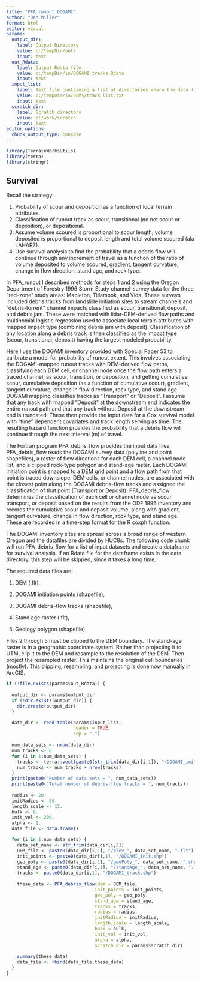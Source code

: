 ```yaml
---
title: "PFA_runout_DOGAMI"
author: "Dan Miller"
format: html
editor: visual
params:
  output_dir:
    label: Output Directory
    value: c:/tempDir/out/
    input: text
  out_Rdata:
    label: Output Rdata file
    value: c:/tempDir/in/DOGAMI_tracks.Rdata
    input: text
  input_list:
    label: Text file containing a list of directories where the data files are found.
    value: c:/tempDir/in/DEMs/track_list.txt
    input: text
  scratch_dir:
    label: Scratch directory
    value: c:/work/scratch
    input: text 
editor_options: 
  chunk_output_type: console
---
```


```r
library(TerrainWorksUtils)
library(terra)
library(stringr)
```

## Survival

Recall the strategy:

1.  Probability of scour and deposition as a function of local terrain attributes.
2.  Classification of runout track as scour, transitional (no net scour or deposition), or depositional.
3.  Assume volume scoured is proportional to scour length; volume deposited is proportional to deposit length and total volume scoured (ala LAHARZ).
4.  Use survival analysis to find the probability that a debris flow will continue through any increment of travel as a function of the ratio of volume deposited to volume scoured, gradient, tangent curvature, change in flow direction, stand age, and rock type.

In PFA_runout I described methods for steps 1 and 2 using the Oregon Department of Forestry 1996 Storm Study channel-survey data for the three "red-zone" study areas: Mapleton, Tillamook, and Vida. These surveys included debris tracks from landslide initiation sites to stream channels and "debris-torrent" channel impacts classified as scour, transitional, deposit, and debris jam. These were matched with lidar-DEM-derived flow paths and multinomial logistic regression used to associate local terrain attributes with mapped impact type (combining debris jam with deposit). Classification of any location along a debris track is then classified as the impact type (scour, transitional, deposit) having the largest modeled probability.

Here I use the DOGAMI inventory provided with Special Paper 53 to calibrate a model for probability of runout extent. This involves associating the DOGAMI-mapped runout tracks with DEM-derived flow paths, classifying each DEM cell, or channel node once the flow path enters a traced channel, as scour, transition, or deposition, and getting cumulative scour, cumulative deposition (as a function of cumulative scour), gradient, tangent curvature, change in flow direction, rock type, and stand age. DOGAMI mapping classifies tracks as "Transport" or "Deposit". I assume that any track with mapped "Deposit" at the downstream end indicates the entire runout path and that any track without Deposit at the downstream end is truncated. These then provide the input data for a Cox survival model with "time" dependent covariates and track length serving as time. The resulting hazard function provides the probability that a debris flow will continue through the next interval (m) of travel.

The Fortran program PFA_debris_flow provides the input data files. PFA_debris_flow reads the DOGAMI survey data (polyline and point shapefiles), a raster of flow directions for each DEM cell, a channel node list, and a clipped rock-type polygon and stand-age raster. Each DOGAMI initiation point is snapped to a DEM grid point and a flow path from that point is traced downslope. DEM cells, or channel nodes, are associated with the closest point along the DOGAMI debris-flow tracks and assigned the classification of that point (Transport or Deposit). PFA_debris_flow determines the classification of each cell or channel node as scour, transport, or deposit based on the results from the ODF 1996 inventory and records the cumulative scour and deposit volume, along with gradient, tangent curvature, change in flow direction, rock type, and stand age. These are recorded in a time-step format for the R coxph function.

The DOGAMI inventory sites are spread across a broad range of western Oregon and the datafiles are divided by HUC8s. The following code chunk will run PFA_debris_flow for a list of input datasets and create a dataframe for survival analysis. If an Rdata file for the dataframe exists in the data directory, this step will be skipped, since it takes a long time.

The required data files are:

1.  DEM (.flt),

2.  DOGAMI initiation points (shapefile),

3.  DOGAMI debris-flow tracks (shapefile),

4.  Stand age raster (.flt),

5.  Geology polygon (shapefile).

Files 2 through 5 must be clipped to the DEM boundary. The stand-age raster is in a geographic coordinate system. Rather than projecting it to UTM, clip it to the DEM and resample to the resolution of the DEM. Then project the resampled raster. This maintains the original cell boundaries (mostly). This clipping, resampling, and projecting is done now manually in ArcGIS.

```r

if (!file.exists(params$out_Rdata)) {
  
  output_dir <- params$output_dir
  if (!dir.exists(output_dir)) {
    dir.create(output_dir)
  }

  data_dir <- read.table(params$input_list, 
                         header = TRUE,
                         sep = ",")
  
  num_data_sets <- nrow(data_dir)
  num_tracks <- 0
  for (i in 1:num_data_sets) {
    tracks <- terra::vect(paste0(str_trim(data_dir[i,1]), "/DOGAMI_init.shp"))
    num_tracks <- num_tracks + nrow(tracks)
  }
  print(paste0("Number of data sets = ", num_data_sets))
  print(paste0("Total number of debris-flow tracks = ", num_tracks))
  
  radius <- 20.
  initRadius <- 50.
  length_scale <- 15.
  bulk <- 6.
  init_vol <- 200.
  alpha <- 1.
  data_file <- data.frame()

  for (i in 1:num_data_sets) {
    data_set_name <- str_trim(data_dir[i,2])
    DEM_file <- paste0(data_dir[i,1], "/elev_", data_set_name, ".flt")
    init_points <- paste0(data_dir[i,1], "/DOGAMI_init.shp")
    geo_poly <- paste0(data_dir[i,1], "/geoPoly_", data_set_name, ".shp")
    stand_age <- paste0(data_dir[i,1], "/standAge_", data_set_name, ".flt")
    tracks <- paste0(data_dir[i,1], "/DOGAMI_track.shp")
    
    these_data <- PFA_debris_flow(dem = DEM_file,
                                 init_points = init_points,
                                 geo_poly = geo_poly,
                                 stand_age = stand_age,
                                 tracks = tracks,
                                 radius = radius,
                                 initRadius = initRadius,
                                 length_scale = length_scale,
                                 bulk = bulk,
                                 init_vol = init_vol,
                                 alpha = alpha,
                                 scratch_dir = params$scratch_dir)    
    
    summary(these_data)
    data_file <- rbind(data_file,these_data)
  }
}
```
